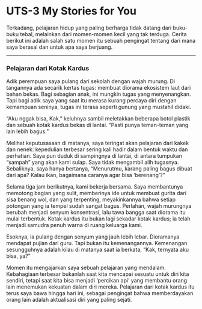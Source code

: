 # UTS-3 My Stories for You

Terkadang, pelajaran hidup yang paling berharga tidak datang dari buku-buku tebal, melainkan dari momen-momen kecil yang tak terduga. Cerita berikut ini adalah salah satu momen itu sebuah pengingat tentang dari mana saya berasal dan untuk apa saya berjuang.

---

### Pelajaran dari Kotak Kardus

Adik perempuan saya pulang dari sekolah dengan wajah murung. Di tangannya ada secarik kertas tugas: membuat diorama ekosistem laut dari bahan bekas. Bagi sebagian anak, ini mungkin tugas yang menyenangkan. Tapi bagi adik saya yang saat itu merasa kurang percaya diri dengan kemampuan seninya, tugas ini terasa seperti gunung yang mustahil didaki.

"Aku nggak bisa, Kak," keluhnya sambil meletakkan beberapa botol plastik dan sebuah kotak kardus bekas di lantai. "Pasti punya teman-teman yang lain lebih bagus."

Melihat keputusasaan di matanya, saya teringat akan pelajaran dari kakek dan nenek: kepedulian terbesar sering kali hadir dalam bentuk waktu dan perhatian. Saya pun duduk di sampingnya di lantai, di antara tumpukan "sampah" yang akan kami sulap. Saya tidak mengambil alih tugasnya. Sebaliknya, saya hanya bertanya, "Menurutmu, karang paling bagus dibuat dari apa? Kalau ikan, bagaimana caranya agar bisa 'berenang'?"

Selama tiga jam berikutnya, kami bekerja bersama. Saya membantunya memotong bagian yang sulit, memberinya ide untuk membuat gurita dari sisa benang wol, dan yang terpenting, meyakinkannya bahwa setiap potongan yang ia tempel sudah sangat bagus. Perlahan, wajah murungnya berubah menjadi senyum konsentrasi, lalu tawa bangga saat diorama itu mulai terbentuk. Kotak kardus itu bukan lagi sekadar kotak kardus; ia telah menjadi samudra penuh warna di ruang keluarga kami.

Esoknya, ia pulang dengan senyum yang jauh lebih lebar. Dioramanya mendapat pujian dari guru. Tapi bukan itu kemenangannya. Kemenangan sesungguhnya adalah kilau di matanya saat ia berkata, "Kak, ternyata aku bisa, ya?"

Momen itu mengajarkan saya sebuah pelajaran yang mendalam. Kebahagiaan terbesar bukanlah saat kita mencapai sesuatu untuk diri kita sendiri, tetapi saat kita bisa menjadi 'percikan api' yang membantu orang lain menemukan kekuatan dalam diri mereka. Pelajaran dari kotak kardus itu terus saya bawa hingga hari ini, sebagai pengingat bahwa memberdayakan orang lain adalah aktualisasi diri yang paling sejati.